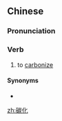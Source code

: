 ==Chinese==
{{zh-forms}}

===Pronunciation===
{{zh-pron
|m=tànhuà
|c=taan3 faa3
|mn=thòaⁿ-hòa
|cat=v
}}

===Verb===
{{zh-verb}}

# to [[carbonize]]

====Synonyms====
* {{zh-l|炭化}}

[[zh:碳化]]